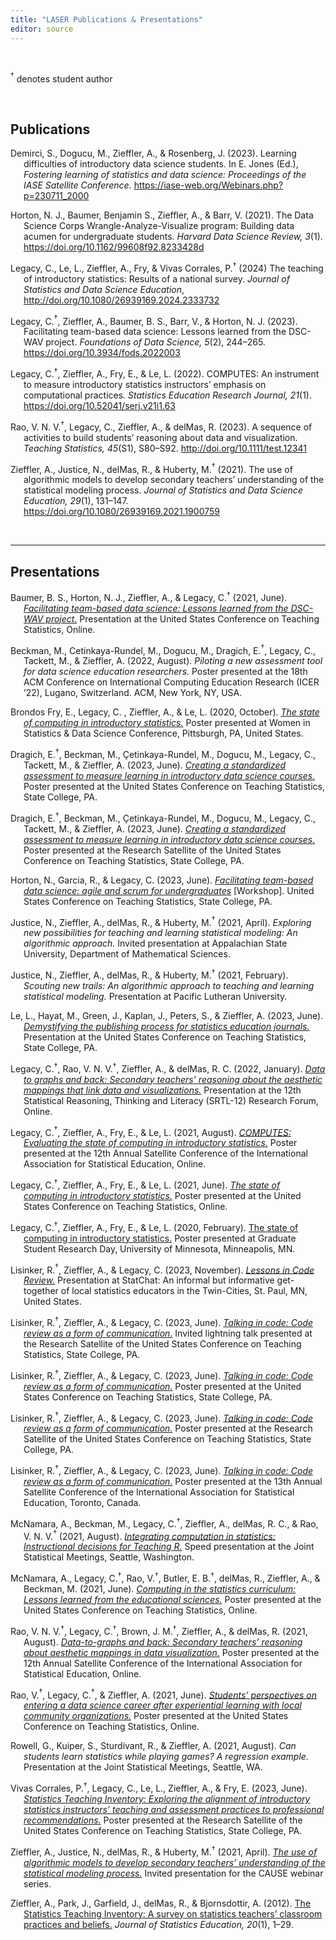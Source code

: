 ```yaml
---
title: "LASER Publications & Presentations"
editor: source
---
```


<br />

$^\dagger$ denotes student author

<br />

## Publications

::: hanging-indent
Demirci, S., Dogucu, M., Zieffler, A., & Rosenberg, J. (2023). Learning difficulties of introductory data science students. In E. Jones (Ed.), *Fostering learning of statistics and data science: Proceedings of the IASE Satellite Conference.* <https://iase-web.org/Webinars.php?p=230711_2000>

Horton, N. J., Baumer, Benjamin S., Zieffler, A., & Barr, V. (2021). The Data Science Corps Wrangle-Analyze-Visualize program: Building data acumen for undergraduate students. *Harvard Data Science Review, 3*(1). <https://doi.org/10.1162/99608f92.8233428d>

Legacy, C., Le, L., Zieffler, A., Fry, & Vivas Corrales, P.$^\dagger$ (2024) The teaching of introductory statistics: Results of a national survey. *Journal of Statistics and Data Science Education*, <http://doi.org/10.1080/26939169.2024.2333732>

Legacy, C.$^\dagger$, Zieffler, A., Baumer, B. S., Barr, V., & Horton, N. J. (2023). Facilitating team-based data science: Lessons learned from the DSC-WAV project. *Foundations of Data Science, 5*(2), 244--265. <https://doi.org/10.3934/fods.2022003>

Legacy, C.$^\dagger$, Zieffler, A., Fry, E., & Le, L. (2022). COMPUTES: An instrument to measure introductory statistics instructors' emphasis on computational practices. *Statistics Education Research Journal, 21*(1). <https://doi.org/10.52041/serj.v21i1.63>

Rao, V. N. V.$^\dagger$, Legacy, C., Zieffler, A., & delMas, R. (2023). A sequence of activities to build students' reasoning about data and visualization. *Teaching Statistics, 45*(S1), S80--S92. <http://doi.org/10.1111/test.12341>

Zieffler, A., Justice, N., delMas, R., & Huberty, M.$^\dagger$ (2021). The use of algorithmic models to develop secondary teachers' understanding of the statistical modeling process. *Journal of Statistics and Data Science Education, 29*(1), 131--147. <https://doi.org/10.1080/26939169.2021.1900759>
:::

<br />

------------------------------------------------------------------------

## Presentations

::: hanging-indent
Baumer, B. S., Horton, N. J., Zieffler, A., & Legacy, C.$^\dagger$ (2021, June). [*Facilitating team-based data science: Lessons learned from the DSC-WAV project.*](https://raw.githubusercontent.com/laser-umn/laser-umn.github.io/main/files/slides/2021-uscots-dsc-wav.pdf) Presentation at the United States Conference on Teaching Statistics, Online.

Beckman, M., Cetinkaya-Rundel, M., Dogucu, M., Dragich, E.$^\dagger$, Legacy, C., Tackett, M., & Zieffler, A. (2022, August). *Piloting a new assessment tool for data science education researchers.* Poster presented at the 18th ACM Conference on International Computing Education Research (ICER '22), Lugano, Switzerland. ACM, New York, NY, USA.

Brondos Fry, E., Legacy, C. , Zieffler, A., & Le, L. (2020, October). [*The state of computing in introductory statistics.*](https://raw.githubusercontent.com/laser-umn/laser-umn.github.io/main/files/slides/2020-wsds-state-of-computing.pdf) Poster presented at Women in Statistics & Data Science Conference, Pittsburgh, PA, United States.

Dragich, E.$^\dagger$, Beckman, M., Çetinkaya-Rundel, M., Dogucu, M., Legacy, C., Tackett, M., & Zieffler, A. (2023, June). [*Creating a standardized assessment to measure learning in introductory data science courses.*](https://raw.githubusercontent.com/laser-umn/laser-umn.github.io/main/files/posters/2023-uscots-ds-assessment.pdf) Poster presented at the United States Conference on Teaching Statistics, State College, PA.

Dragich, E.$^\dagger$, Beckman, M., Çetinkaya-Rundel, M., Dogucu, M., Legacy, C., Tackett, M., & Zieffler, A. (2023, June). [*Creating a standardized assessment to measure learning in introductory data science courses.*](https://raw.githubusercontent.com/laser-umn/laser-umn.github.io/main/files/posters/2023-uscots-ds-assessment.pdf) Poster presented at the Research Satellite of the United States Conference on Teaching Statistics, State College, PA.

Horton, N., Garcia, R., & Legacy, C. (2023, June). [*Facilitating team-based data science: agile and scrum for undergraduates*](https://raw.githubusercontent.com/laser-umn/laser-umn.github.io/main/files/slides/2023-uscots-dsc-wav.pdf) [Workshop]. United States Conference on Teaching Statistics, State College, PA.

Justice, N., Zieffler, A., delMas, R., & Huberty, M.$^\dagger$ (2021, April). *Exploring new possibilities for teaching and learning statistical modeling: An algorithmic approach.* Invited presentation at Appalachian State University, Department of Mathematical Sciences.

Justice, N., Zieffler, A., delMas, R., & Huberty, M.$^\dagger$ (2021, February). *Scouting new trails: An algorithmic approach to teaching and learning statistical modeling.* Presentation at Pacific Lutheran University.

Le, L., Hayat, M., Green, J., Kaplan, J., Peters, S., & Zieffler, A. (2023, June). [*Demystifying the publishing process for statistics education journals.*](https://raw.githubusercontent.com/laser-umn/laser-umn.github.io/main/files/slides/2023-uscots-publishing.pdf) Presentation at the United States Conference on Teaching Statistics, State College, PA.

Legacy, C.$^\dagger$, Rao, V. N. V.$^\dagger$, Zieffler, A., & delMas, R. C. (2022, January). [*Data to graphs and back: Secondary teachers' reasoning about the aesthetic mappings that link data and visualizations.*](https://raw.githubusercontent.com/laser-umn/laser-umn.github.io/main/files/slides/2022-srtl-data-to-graphs.pdf) Presentation at the 12th Statistical Reasoning, Thinking and Literacy (SRTL-12) Research Forum, Online.

Legacy, C.$^\dagger$, Zieffler, A., Fry, E., & Le, L. (2021, August). [*COMPUTES: Evaluating the state of computing in introductory statistics.*](https://raw.githubusercontent.com/laser-umn/laser-umn.github.io/main/files/posters/2021-iase-uscots-computes.pdf) Poster presented at the 12th Annual Satellite Conference of the International Association for Statistical Education, Online.

Legacy, C.$^\dagger$, Zieffler, A., Fry, E., & Le, L. (2021, June). [*The state of computing in introductory statistics.*](https://raw.githubusercontent.com/laser-umn/laser-umn.github.io/main/files/posters/2021-iase-uscots-computes.pdf) Poster presented at the United States Conference on Teaching Statistics, Online.

Legacy, C.$^\dagger$, Zieffler, A., Fry, E., & Le, L. (2020, February). [The state of computing in introductory statistics.](https://raw.githubusercontent.com/laser-umn/laser-umn.github.io/main/files/posters/2021-gsrd-state-of-computing.pdf) Poster presented at Graduate Student Research Day, University of Minnesota, Minneapolis, MN.

Lisinker, R.$^\dagger$, Zieffler, A., & Legacy, C. (2023, November). [*Lessons in Code Review.*](https://raw.githubusercontent.com/laser-umn/laser-umn.github.io/main/files/slides/2023-statchat-code-review-slides.pdf) Presentation at StatChat: An informal but informative get-together of local statistics educators in the Twin-Cities, St. Paul, MN, United States.

Lisinker, R.$^\dagger$, Zieffler, A., & Legacy, C. (2023, June). [*Talking in code: Code review as a form of communication.*](https://raw.githubusercontent.com/laser-umn/laser-umn.github.io/main/files/posters/2023-uscots-lightning-talk-code-review.pdf) Invited lightning talk presented at the Research Satellite of the United States Conference on Teaching Statistics, State College, PA.

Lisinker, R.$^\dagger$, Zieffler, A., & Legacy, C. (2023, June). [*Talking in code: Code review as a form of communication.*](https://raw.githubusercontent.com/laser-umn/laser-umn.github.io/main/files/posters/2023-uscots-iase-code-review-poster.pdf) Poster presented at the United States Conference on Teaching Statistics, State College, PA.

Lisinker, R.$^\dagger$, Zieffler, A., & Legacy, C. (2023, June). [*Talking in code: Code review as a form of communication.*](https://raw.githubusercontent.com/laser-umn/laser-umn.github.io/main/files/posters/2023-uscots-iase-code-review-poster.pdf) Poster presented at the Research Satellite of the United States Conference on Teaching Statistics, State College, PA.

Lisinker, R.$^\dagger$, Zieffler, A., & Legacy, C. (2023, June). [*Talking in code: Code review as a form of communication.*](https://raw.githubusercontent.com/laser-umn/laser-umn.github.io/main/files/posters/2023-uscots-iase-code-review-poster.pdf) Poster presented at the 13th Annual Satellite Conference of the International Association for Statistical Education, Toronto, Canada.

McNamara, A., Beckman, M., Legacy, C.$^\dagger$, Zieffler, A., delMas, R. C., & Rao, V. N. V.$^\dagger$ (2021, August). [*Integrating computation in statistics: Instructional decisions for Teaching R.*](https://raw.githubusercontent.com/laser-umn/laser-umn.github.io/main/files/posters/2021-jsm-uscot-code-conventions.pdf) Speed presentation at the Joint Statistical Meetings, Seattle, Washington.

McNamara, A., Legacy, C.$^\dagger$, Rao, V.$^\dagger$, Butler, E. B.$^\dagger$, delMas, R., Zieffler, A., & Beckman, M. (2021, June). [*Computing in the statistics curriculum: Lessons learned from the educational sciences.*](https://raw.githubusercontent.com/laser-umn/laser-umn.github.io/main/files/posters/2021-jsm-uscots-code-conventions.pdf) Poster presented at the United States Conference on Teaching Statistics, Online.

Rao, V. N. V.$^\dagger$, Legacy, C.$^\dagger$, Brown, J. M.$^\dagger$, Zieffler, A., & delMas, R. (2021, August). [*Data-to-graphs and back: Secondary teachers' reasoning about aesthetic mappings in data visualization.*](https://raw.githubusercontent.com/laser-umn/laser-umn.github.io/main/files/posters/2021-iase-data-to-graphs.pdf) Poster presented at the 12th Annual Satellite Conference of the International Association for Statistical Education, Online.

Rao, V.$^\dagger$, Legacy, C.$^\dagger$, & Zieffler, A. (2021, June). [*Students' perspectives on entering a data science career after experiential learning with local community organizations.*](https://raw.githubusercontent.com/laser-umn/laser-umn.github.io/main/files/posters/2021-uscots-dsc-wav.pdf) Poster presented at the United States Conference on Teaching Statistics, Online.

Rowell, G., Kuiper, S., Sturdivant, R., & Zieffler, A. (2021, August). *Can students learn statistics while playing games? A regression example.* Presentation at the Joint Statistical Meetings, Seattle, WA.

Vivas Corrales, P.$^\dagger$, Legacy, C., Le, L., Zieffler, A., & Fry, E. (2023, June). [*Statistics Teaching Inventory: Exploring the alignment of introductory statistics instructors' teaching and assessment practices to professional recommendations.*](https://raw.githubusercontent.com/laser-umn/laser-umn.github.io/main/files/posters/2023-sti-poster.pdf) Poster presented at the Research Satellite of the United States Conference on Teaching Statistics, State College, PA.

Zieffler, A., Justice, N., delMas, R., & Huberty, M.$^\dagger$ (2021, April). [*The use of algorithmic models to develop secondary teachers' understanding of the statistical modeling process.*](https://www.causeweb.org/cause/webinar/jsdse/2021-04) Invited presentation for the CAUSE webinar series.

Zieffler, A., Park, J., Garfield, J., delMas, R., & Bjornsdottir, A. (2012). [The Statistics Teaching Inventory: A survey on statistics teachers' classroom practices and beliefs.](http://jse.amstat.org/v20n1/zieffler.pdf) *Journal of Statistics Education, 20*(1), 1--29.
:::

<br />
